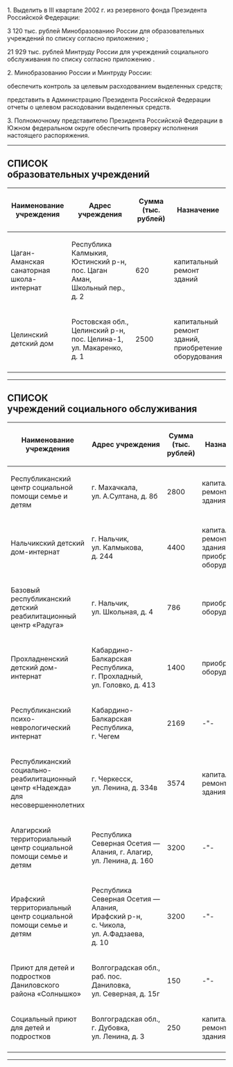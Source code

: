 {{Распоряжение Президента РФ
| НОМЕР          = 359-рп
| ДАТА           = 01.08.2002
| НАЗВАНИЕ       = 
| ДАТАПУБЛИКАЦИИ = 
| ИСТОЧНИК       = http://www.kremlin.ru/acts/bank/18447
| ДРУГОЕ         = 
| УТРАТИЛ СИЛУ   = 
| ПРЕДЫДУЩИЙ     = 
| СЛЕДУЮЩИЙ      = 
| КАЧЕСТВО       = 
}}<div class="text">

1. Выделить в III квартале 2002 г. из резервного фонда Президента Российской Федерации:

3 120 тыс. рублей Минобразованию России для образовательных учреждений по списку согласно приложению {{nobr|№ 1}};

21 929 тыс. рублей Минтруду России для учреждений социального обслуживания по списку согласно приложению {{nobr|№ 2}}.

2. Минобразованию России и Минтруду России:

обеспечить контроль за целевым расходованием выделенных средств;

представить в Администрацию Президента Российской Федерации отчеты о целевом расходовании выделенных средств.

3. Полномочному представителю Президента Российской Федерации в Южном федеральном округе обеспечить проверку исполнения настоящего распоряжения.

{{Подпись|Президент Российской Федерации|В.Путин}}

{{left|1 августа 2002 года}}
{{left|№ 359-рп}}


----


{{left|ПРИЛОЖЕНИЕ № 1}}
{{left|к распоряжению Президента}}
{{left|Российской Федерации}}
{{left|от 1 августа 2002 г.}}
{{left|№ 359-рп}}

== СПИСОК <br>образовательных учреждений ==

{| class=wikitable |
! width=35% | Наименование учреждения
! width=26% | Адрес учреждения
! width=9% | Сумма (тыс. рублей)
! width=27% | Назначение
|-
| align=left valign=top | Цаган-Аманская санаторная школа-интернат
| align=left valign=top | Республика Калмыкия, Юстинский р-н, пос. Цаган Аман, Школьный пер., д. 2
| align=left valign=top | 620
| align=left valign=top | капитальный ремонт зданий
|-
| align=left valign=top | Целинский детский дом
| align=left valign=top | Ростовская обл., Целинский р-н, пос. Целина-1, ул. Макаренко, д. 1
| align=left valign=top | 2500
| align=left valign=top | капитальный ремонт зданий, приобретение оборудования
|-
|}


----


{{left|ПРИЛОЖЕНИЕ № 2}}
{{left|к распоряжению Президента}}
{{left|Российской Федерации}}
{{left|от 1 августа 2002 г.}}
{{left|№ 359-рп}}

== СПИСОК <br>учреждений социального обслуживания ==

{| class=wikitable |
! width=35% | Наименование учреждения
! width=26% | Адрес учреждения
! width=9% | Сумма (тыс. рублей)
! width=27% | Назначение
|-
| align=left valign=top | Республиканский центр социальной помощи семье и детям
| align=left valign=top | г. Махачкала, ул. А.Султана, д. 8б
| align=left valign=top | 2800
| align=left valign=top | капитальный ремонт здания
|-
| align=left valign=top | Нальчикский детский дом-интернат
| align=left valign=top | г. Нальчик, ул. Калмыкова, д. 244
| align=left valign=top | 4400
| align=left valign=top | капитальный ремонт здания, приобретение оборудования
|-
| align=left valign=top | Базовый республиканский детский реабилитационный центр «Радуга»
| align=left valign=top | г. Нальчик, ул. Школьная, д. 4
| align=left valign=top | 786
| align=left valign=top | приобретение оборудования
|-
| align=left valign=top | Прохладненский детский дом-интернат
| align=left valign=top | Кабардино-Балкарская Республика, г. Прохладный, ул. Головко, д. 413
| align=left valign=top | 1400
| align=left valign=top | приобретение оборудования
|-
| align=left valign=top | Республиканский психо-неврологический интернат
| align=left valign=top | Кабардино-Балкарская Республика, г. Чегем
| align=left valign=top | 2169
| align=left valign=top | -"-
|-
| align=left valign=top | Республиканский социально-реабилитационный центр «Надежда» для несовершеннолетних
| align=left valign=top | г. Черкесск, ул. Ленина, д. 334в
| align=left valign=top | 3574
| align=left valign=top | капитальный ремонт здания
|-
| align=left valign=top | Алагирский территориальный центр социальной помощи семье и детям
| align=left valign=top | Республика Северная Осетия — Алания, г. Алагир, ул. Ленина, д. 160
| align=left valign=top | 3200
| align=left valign=top | -"-
|-
| align=left valign=top | Ирафский территориальный центр социальной помощи семье и детям
| align=left valign=top | Республика Северная Осетия — Алания, Ирафский р-н, с. Чикола, ул. А.Фадзаева, д. 10
| align=left valign=top | 3200
| align=left valign=top | -"-
|-
| align=left valign=top | Приют для детей и подростков Даниловского района «Солнышко»
| align=left valign=top | Волгоградская обл., раб. пос. Даниловка, ул. Северная, д. 15г
| align=left valign=top | 150
| align=left valign=top | -"-
|-
| align=left valign=top | Социальный приют для детей и подростков
| align=left valign=top | Волгоградская обл., г. Дубовка, ул. Ленина, д. 3
| align=left valign=top | 250
| align=left valign=top | капитальный ремонт здания
|-
|}


----

</div>
